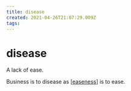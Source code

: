 ```yaml
---
title: disease
created: 2021-04-26T21:07:29.009Z
tags:
---
```


# disease

A lack of ease.

Business is to disease as [[easeness]] is to ease.

[//begin]: # 'Autogenerated link references for markdown compatibility'
[easeness]: ../intend/easeness 'Easeness'
[//end]: # 'Autogenerated link references'
